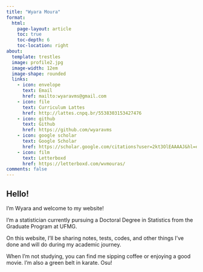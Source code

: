 ---
title: "Wyara Moura"
format:
  html:
    page-layout: article
    toc: true
    toc-depth: 6
    toc-location: right
about:
  template: trestles
  image: profile2.jpg
  image-width: 12em
  image-shape: rounded
  links:
    - icon: envelope
      text: Email
      href: mailto:wyaravms@gmail.com  
    - icon: file
      text: Curriculum Lattes
      href: http://lattes.cnpq.br/5538303153427476
    - icon: github
      text: Github
      href: https://github.com/wyaravms
    - icon: google scholar
      text: Google Scholar
      href: https://scholar.google.com/citations?user=2kt3OlEAAAAJ&hl=en
    - icon: film
      text: Letterboxd
      href: https://letterboxd.com/wvmouras/
comments: false
---

## Hello!

I'm Wyara and welcome to my website! 

I'm a statistician currently pursuing a Doctoral Degree in Statistics from the Graduate Program at UFMG. 

On this website, I'll be sharing notes, tests, codes, and other things I've done and will do during my academic journey. 

When I'm not studying, you can find me sipping coffee or enjoying a good movie. I'm also a green belt in karate. Osu!
